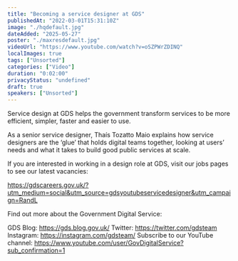 ```yaml
---
title: "Becoming a service designer at GDS"
publishedAt: "2022-03-01T15:31:10Z"
image: "./hqdefault.jpg"
dateAdded: "2025-05-27"
poster: "./maxresdefault.jpg"
videoUrl: "https://www.youtube.com/watch?v=oSZPWrZDINQ"
localImages: true
tags: ["Unsorted"]
categories: ["Video"]
duration: "0:02:00"
privacyStatus: "undefined"
draft: true
speakers: ["Unsorted"]
---
```

Service design at GDS helps the government transform services to be more efficient, simpler, faster and easier to use.

As a senior service designer, Thaís Tozatto Maio explains how service designers are the ‘glue’ that holds digital teams together, looking at users’ needs and what it takes to build good public services at scale.
 
If you are interested in working in a design role at GDS, visit our jobs pages to see our latest vacancies:
 
https://gdscareers.gov.uk/?utm_medium=social&utm_source=gdsyoutubeservicedesigner&utm_campaign=RandL 

Find out more about the Government Digital Service:

GDS Blog: https://gds.blog.gov.uk/
Twitter: https://twitter.com/gdsteam 
Instagram: https://instagram.com/gdsteam/ 
Subscribe to our YouTube channel: 
https://www.youtube.com/user/GovDigitalService?sub_confirmation=1
